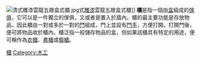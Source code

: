 [[File:清式雕漆雲龍五屜盒式櫃.jpg|thumb]]式[[雕漆|雕漆]]雲龍五屜盒式櫃]]
'''櫃'''是指一個由[[盒|盒]]組成的[[傢俱|傢俱]]，它可以是一件獨立的傢俱，又或者是置入於牆內。櫃的最主要功能是存放物品，因此櫃由一對或多於一對的[[門|門]]組成，門上並設有[[門手|門手]]，方便打開。打開門後，便可將物品收於櫃內。櫃泛指一般儲存物品的盒，但如果該櫃具有特定的用途，便可稱作為[[衣櫃|衣櫃]]、[[書櫃|書櫃]]或[[櫥櫃|櫥櫃]]。

{{木工}}

[[Category:櫃|]]
[[Category:木工|Category:木工]]
